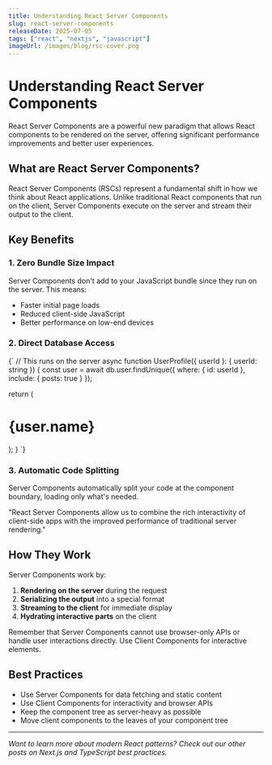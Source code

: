 ```yaml
---
title: Understanding React Server Components
slug: react-server-components
releaseDate: 2025-07-05
tags: ["react", "nextjs", "javascript"]
imageUrl: /images/blog/rsc-cover.png
---
```


# Understanding React Server Components

<DateText date="2025-07-05" />

<Callout variant="info">
  React Server Components are a powerful new paradigm that allows React
  components to be rendered on the server, offering significant performance
  improvements and better user experiences.
</Callout>

## What are React Server Components?

React Server Components (RSCs) represent a fundamental shift in how we think about React applications. Unlike traditional React components that run on the client, Server Components execute on the server and stream their output to the client.

## Key Benefits

### 1. Zero Bundle Size Impact

Server Components don't add to your JavaScript bundle since they run on the server. This means:

- Faster initial page loads
- Reduced client-side JavaScript
- Better performance on low-end devices

### 2. Direct Database Access

<CodeBlock lang="tsx">{`
// This runs on the server
async function UserProfile({ userId }: { userId: string }) {
  const user = await db.user.findUnique({
    where: { id: userId },
    include: { posts: true }
  });

return (
<div>
<h1>{user.name}</h1>
<PostList posts={user.posts} />
</div>
);
}
`}</CodeBlock>

### 3. Automatic Code Splitting

Server Components automatically split your code at the component boundary, loading only what's needed.

<Quote>
  "React Server Components allow us to combine the rich interactivity of
  client-side apps with the improved performance of traditional server
  rendering."
</Quote>

## How They Work

Server Components work by:

1. **Rendering on the server** during the request
2. **Serializing the output** into a special format
3. **Streaming to the client** for immediate display
4. **Hydrating interactive parts** on the client

<Callout variant="warning">
  Remember that Server Components cannot use browser-only APIs or handle user
  interactions directly. Use Client Components for interactive elements.
</Callout>

## Best Practices

- Use Server Components for data fetching and static content
- Use Client Components for interactivity and browser APIs
- Keep the component tree as server-heavy as possible
- Move client components to the leaves of your component tree

---

<ShareButton />

_Want to learn more about modern React patterns? Check out our other posts on Next.js and TypeScript best practices._
